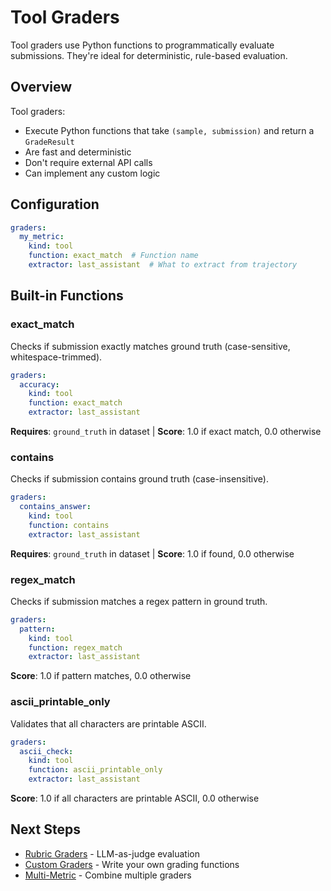 # Tool Graders

Tool graders use Python functions to programmatically evaluate submissions. They're ideal for deterministic, rule-based evaluation.

## Overview

Tool graders:
- Execute Python functions that take `(sample, submission)` and return a `GradeResult`
- Are fast and deterministic
- Don't require external API calls
- Can implement any custom logic

## Configuration

```yaml
graders:
  my_metric:
    kind: tool
    function: exact_match  # Function name
    extractor: last_assistant  # What to extract from trajectory
```

## Built-in Functions

### exact_match

Checks if submission exactly matches ground truth (case-sensitive, whitespace-trimmed).

```yaml
graders:
  accuracy:
    kind: tool
    function: exact_match
    extractor: last_assistant
```

**Requires**: `ground_truth` in dataset | **Score**: 1.0 if exact match, 0.0 otherwise

### contains

Checks if submission contains ground truth (case-insensitive).

```yaml
graders:
  contains_answer:
    kind: tool
    function: contains
    extractor: last_assistant
```

**Requires**: `ground_truth` in dataset | **Score**: 1.0 if found, 0.0 otherwise

### regex_match

Checks if submission matches a regex pattern in ground truth.

```yaml
graders:
  pattern:
    kind: tool
    function: regex_match
    extractor: last_assistant
```

**Score**: 1.0 if pattern matches, 0.0 otherwise

### ascii_printable_only

Validates that all characters are printable ASCII.

```yaml
graders:
  ascii_check:
    kind: tool
    function: ascii_printable_only
    extractor: last_assistant
```

**Score**: 1.0 if all characters are printable ASCII, 0.0 otherwise

## Next Steps

- [Rubric Graders](/evals/graders/rubric-graders) - LLM-as-judge evaluation
- [Custom Graders](/evals/advanced/custom-graders) - Write your own grading functions
- [Multi-Metric](/evals/graders/multi-metric-grading) - Combine multiple graders
